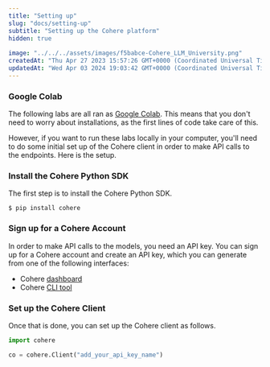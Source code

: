 ```yaml
---
title: "Setting up"
slug: "docs/setting-up"
subtitle: "Setting up the Cohere platform"
hidden: true
 
image: "../../../assets/images/f5babce-Cohere_LLM_University.png"
createdAt: "Thu Apr 27 2023 15:57:26 GMT+0000 (Coordinated Universal Time)"
updatedAt: "Wed Apr 03 2024 19:03:42 GMT+0000 (Coordinated Universal Time)"
---
```

### Google Colab

The following labs are all ran as <a target="_blank" href="https://colab.research.google.com/">Google Colab</a>. This means that you don't need to worry about installations, as the first lines of code take care of this.

However, if you want to run these labs locally in your computer, you'll need to do some initial set up of the Cohere client in order to make API calls to the endpoints. Here is the setup.

### Install the Cohere Python SDK

The first step is to install the Cohere Python SDK.

```
$ pip install cohere
```

### Sign up for a Cohere Account

In order to make API calls to the models, you need an API key. You can sign up for a Cohere account and create an API key, which you can generate from one of the following interfaces:

- Cohere <a target="_blank" href="https://dashboard.cohere.com/register?ref=txt.cohere.com&amp;__hstc=14363112.fb39cf5aec47995e64cd26603e2e04d9.1682489949734.1683512904818.1683517385804.31&amp;__hssc=14363112.54.1683517385804&amp;__hsfp=3640182760">dashboard</a>
- Cohere <a target="_blank" href="https://docs.cohere.ai/cli-key?ref=txt.cohere.com&amp;__hstc=14363112.fb39cf5aec47995e64cd26603e2e04d9.1682489949734.1683512904818.1683517385804.31&amp;__hssc=14363112.54.1683517385804&amp;__hsfp=3640182760">CLI tool</a>

### Set up the Cohere Client

Once that is done, you can set up the Cohere client as follows.

```python PYTHON
import cohere

co = cohere.Client("add_your_api_key_name")
```
